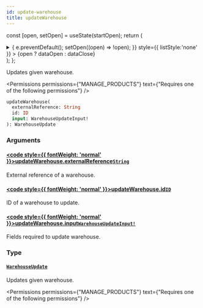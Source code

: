 ```yaml
---
id: update-warehouse
title: updateWarehouse
---
```






const [open, setOpen] = useState(startOpen);
return (
<details {...(open ? { open: true } : {})} className="details" style={{ border:'none', boxShadow:'none', background:'var(--ifm-background-color)' }}>
<summary
onClick={(e) => {
e.preventDefault();
setOpen((open) => !open);
}}
style={{ listStyle:'none' }} >
{open ? dataOpen : dataClose}
</summary>
{open && children}
</details>
);
};

Updates given warehouse.


<Permissions permissions={"MANAGE_PRODUCTS"} text={"Requires one of the following permissions"} />


```graphql
updateWarehouse(
  externalReference: String
  id: ID
  input: WarehouseUpdateInput!
): WarehouseUpdate
```

### Arguments

#### [<code style={{ fontWeight: 'normal' }}>updateWarehouse.<b>externalReference</b></code>](#)<Bullet />[`String`](../../../api-reference/miscellaneous/scalars/string.mdx) <Badge class="badge badge--secondary" text="scalar"/> <Badge class="badge badge--secondary" text="miscellaneous"/>

External reference of a warehouse.


<Badge text="Added in Saleor 3.16" class="badge badge--secondary margin-bottom--sm" />


#### [<code style={{ fontWeight: 'normal' }}>updateWarehouse.<b>id</b></code>](#)<Bullet />[`ID`](../../../api-reference/miscellaneous/scalars/id.mdx) <Badge class="badge badge--secondary" text="scalar"/> <Badge class="badge badge--secondary" text="miscellaneous"/>

ID of a warehouse to update.

#### [<code style={{ fontWeight: 'normal' }}>updateWarehouse.<b>input</b></code>](#)<Bullet />[`WarehouseUpdateInput!`](../../../api-reference/products/inputs/warehouse-update-input.mdx) <Badge class="badge badge--secondary" text="non-null"/> <Badge class="badge badge--secondary" text="input"/> <Badge class="badge badge--secondary" text="products"/>

Fields required to update warehouse.

### Type

#### [`WarehouseUpdate`](../../../api-reference/products/objects/warehouse-update.mdx) <Badge class="badge badge--secondary" text="object"/> <Badge class="badge badge--secondary" text="products"/>

Updates given warehouse.


<Permissions permissions={"MANAGE_PRODUCTS"} text={"Requires one of the following permissions"} />


